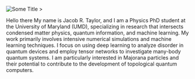 ![Some Title >](../assets/nicecircle.jpg)

Hello there
My name is Jacob R. Taylor, and I am a Physics PhD student at the University of Maryland (UMD), specializing in research that intersects condensed matter physics, quantum information, and machine learning. My work primarily involves intensive numerical simulations and machine learning techniques. I focus on using deep learning to analyze disorder in quantum devices and employ tensor networks to investigate many-body quantum systems. I am particularly interested in Majorana particles and their potential to contribute to the development of topological quantum computers.
